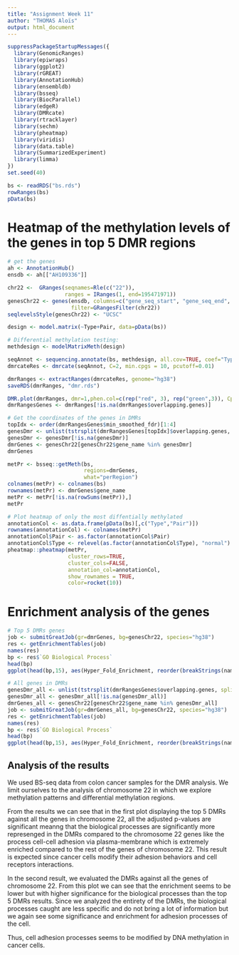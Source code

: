 ```yaml
---
title: "Assignment Week 11"
author: "THOMAS Aloïs"
output: html_document
---
```


```r
suppressPackageStartupMessages({
  library(GenomicRanges)
  library(epiwraps)
  library(ggplot2)
  library(rGREAT)
  library(AnnotationHub)
  library(ensembldb)
  library(bsseq)
  library(BiocParallel)
  library(edgeR)
  library(DMRcate)
  library(rtracklayer)
  library(sechm)
  library(pheatmap)
  library(viridis)
  library(data.table)
  library(SummarizedExperiment)
  library(limma)
})
set.seed(40)
```

```r
bs <- readRDS("bs.rds")
rowRanges(bs)
pData(bs)
```

# Heatmap of the methylation levels of the genes in top 5 DMR regions

```r
# get the genes
ah <- AnnotationHub()
ensdb <- ah[["AH109336"]]

chr22 <-  GRanges(seqnames=Rle(c("22")), 
                  ranges = IRanges(1, end=195471971))
genesChr22 <- genes(ensdb, columns=c("gene_seq_start", "gene_seq_end", "gene_name"),
                    filter=GRangesFilter(chr22))
seqlevelsStyle(genesChr22) <- "UCSC"
```

```r
design <- model.matrix(~Type+Pair, data=pData(bs))

# Differential methylation testing: 
methdesign <- modelMatrixMeth(design)

seqAnnot <- sequencing.annotate(bs, methdesign, all.cov=TRUE, coef="Typenormal")
dmrcateRes <- dmrcate(seqAnnot, C=2, min.cpgs = 10, pcutoff=0.01)

dmrRanges <- extractRanges(dmrcateRes, genome="hg38")
saveRDS(dmrRanges, "dmr.rds")

DMR.plot(dmrRanges, dmr=1,phen.col=c(rep("red", 3), rep("green",3)), CpGs=bs, genome="hg38")
dmrRangesGenes <- dmrRanges[!is.na(dmrRanges$overlapping.genes)]

# Get the coordinates of the genes in DMRs 
topIdx <- order(dmrRangesGenes$min_smoothed_fdr)[1:4]
genesDmr <- unlist(tstrsplit(dmrRangesGenes[topIdx]$overlapping.genes, split=", "))
genesDmr <- genesDmr[!is.na(genesDmr)]
dmrGenes <- genesChr22[genesChr22$gene_name %in% genesDmr]
dmrGenes
```

```r
metPr <- bsseq::getMeth(bs, 
                        regions=dmrGenes,
                        what="perRegion")
colnames(metPr) <- colnames(bs)
rownames(metPr) <- dmrGenes$gene_name
metPr <- metPr[!is.na(rowSums(metPr)),]
metPr
```

```r
# Plot heatmap of only the most diffentially methylated
annotationCol <- as.data.frame(pData(bs)[,c("Type","Pair")])
rownames(annotationCol) <- colnames(metPr)
annotationCol$Pair <- as.factor(annotationCol$Pair)
annotationCol$Type <- relevel(as.factor(annotationCol$Type), "normal")
pheatmap::pheatmap(metPr, 
                   cluster_rows=TRUE,
                   cluster_cols=FALSE,
                   annotation_col=annotationCol,
                   show_rownames = TRUE,
                   color=rocket(10))
```

# Enrichment analysis of the genes

```r
# Top 5 DMRs genes
job <- submitGreatJob(gr=dmrGenes, bg=genesChr22, species="hg38")
res <- getEnrichmentTables(job)
names(res)
bp <- res$`GO Biological Process`
head(bp)
ggplot(head(bp,15), aes(Hyper_Fold_Enrichment, reorder(breakStrings(name, 10, "\n"), Hyper_Adjp_BH), size=Hyper_Foreground_Region_Hits, color=-log10(Hyper_Adjp_BH))) + geom_point() + scale_color_viridis_c(limits = c(0, 5)) + labs(title = "Biological Processes in Top 5 DMRs of Chr 22", x = "Hyper Fold Enrichment", y = "Name of the Biological Process", colour = "-log10(Hyper_Adjp_BH)", size = "Hyper Foreground Region Hits") + theme(plot.title = element_text(hjust = 0.5))
```

```r
# All genes in DMRs
genesDmr_all <- unlist(tstrsplit(dmrRangesGenes$overlapping.genes, split=", "))
genesDmr_all <- genesDmr_all[!is.na(genesDmr_all)]
dmrGenes_all <- genesChr22[genesChr22$gene_name %in% genesDmr_all]
job <- submitGreatJob(gr=dmrGenes_all, bg=genesChr22, species="hg38")
res <- getEnrichmentTables(job)
names(res)
bp <- res$`GO Biological Process`
head(bp)
ggplot(head(bp,15), aes(Hyper_Fold_Enrichment, reorder(breakStrings(name, 10, "\n"), Hyper_Adjp_BH), size=Hyper_Foreground_Region_Hits, color=-log10(Hyper_Adjp_BH))) + geom_point() + scale_color_viridis_c(limits = c(0, 5)) + labs(title = "Biological Processes in all DMRs of Chr 22", x = "Hyper Fold Enrichment", y = "Name of the Biological Process", colour = "-log10(Hyper_Adjp_BH)", size = "Hyper Foreground Region Hits") + theme(plot.title = element_text(hjust = 0.5))
```

## Analysis of the results


We used BS-seq data from colon cancer samples for the DMR analysis. We limit ourselves to the analysis of chromosome 22 in which we explore methylation patterns and differential methylation regions.


From the results we can see that in the first plot displaying the top 5 DMRs against all the genes in chromosome 22, all the adjusted p-values are significant meanng that the biological processes are significantly more represenged in the DMRs compared to the chromosome 22 genes like the process cell-cell adhesion via plasma-membrane which is extremely enriched compared to the rest of the genes of chromosome 22. This result is expected since cancer cells modify their adhesion behaviors and cell receptors interactions.

In the second result, we evaluated the DMRs against all the genes of chromosome 22. From this plot we can see that the enrichment seems to be lower but with higher significance for the biological processes than the top 5 DMRs results. Since we analyzed the entirety of the DMRs, the biological processes caught are less specific and do not bring a lot of information but we again see some significance and enrichment for adhesion processes of the cell.


Thus, cell adhesion processes seems to be modified by DNA methylation in cancer cells.
